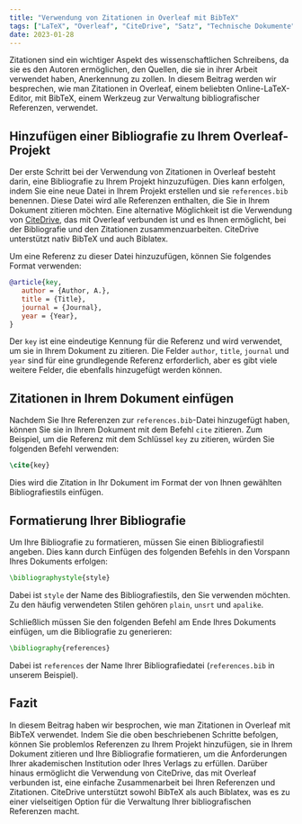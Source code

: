 ```yaml
---
title: "Verwendung von Zitationen in Overleaf mit BibTeX"
tags: ["LaTeX", "Overleaf", "CiteDrive", "Satz", "Technische Dokumente", "Wissenschaftliche Dokumente", "Forschungspapiere", "Abhandlungen", "Markup-Sprache", "Formatierung", "Texteditor", "Zusammenarbeit", "Zitationsmanagement"]
date: 2023-01-28
---
```


Zitationen sind ein wichtiger Aspekt des wissenschaftlichen Schreibens, da sie es den Autoren ermöglichen, den Quellen, die sie in ihrer Arbeit verwendet haben, Anerkennung zu zollen. In diesem Beitrag werden wir besprechen, wie man Zitationen in Overleaf, einem beliebten Online-LaTeX-Editor, mit BibTeX, einem Werkzeug zur Verwaltung bibliografischer Referenzen, verwendet.


<CiteDrive />

## Hinzufügen einer Bibliografie zu Ihrem Overleaf-Projekt

Der erste Schritt bei der Verwendung von Zitationen in Overleaf besteht darin, eine Bibliografie zu Ihrem Projekt hinzuzufügen. Dies kann erfolgen, indem Sie eine neue Datei in Ihrem Projekt erstellen und sie `references.bib` benennen. Diese Datei wird alle Referenzen enthalten, die Sie in Ihrem Dokument zitieren möchten. Eine alternative Möglichkeit ist die Verwendung von [CiteDrive](https://www.citedrive.com/), das mit Overleaf verbunden ist und es Ihnen ermöglicht, bei der Bibliografie und den Zitationen zusammenzuarbeiten. CiteDrive unterstützt nativ BibTeX und auch Biblatex.

Um eine Referenz zu dieser Datei hinzuzufügen, können Sie folgendes Format verwenden:

```bibtex
@article{key,   
   author = {Author, A.},   
   title = {Title},   
   journal = {Journal},   
   year = {Year}, 
}
```

Der `key` ist eine eindeutige Kennung für die Referenz und wird verwendet, um sie in Ihrem Dokument zu zitieren. Die Felder `author`, `title`, `journal` und `year` sind für eine grundlegende Referenz erforderlich, aber es gibt viele weitere Felder, die ebenfalls hinzugefügt werden können.

## Zitationen in Ihrem Dokument einfügen

Nachdem Sie Ihre Referenzen zur `references.bib`-Datei hinzugefügt haben, können Sie sie in Ihrem Dokument mit dem Befehl `cite` zitieren. Zum Beispiel, um die Referenz mit dem Schlüssel `key` zu zitieren, würden Sie folgenden Befehl verwenden:

```latex
\cite{key}
```

Dies wird die Zitation in Ihr Dokument im Format der von Ihnen gewählten Bibliografiestils einfügen.

## Formatierung Ihrer Bibliografie

Um Ihre Bibliografie zu formatieren, müssen Sie einen Bibliografiestil angeben. Dies kann durch Einfügen des folgenden Befehls in den Vorspann Ihres Dokuments erfolgen:

```latex
\bibliographystyle{style}
```

Dabei ist `style` der Name des Bibliografiestils, den Sie verwenden möchten. Zu den häufig verwendeten Stilen gehören `plain`, `unsrt` und `apalike`.

Schließlich müssen Sie den folgenden Befehl am Ende Ihres Dokuments einfügen, um die Bibliografie zu generieren:

```latex
\bibliography{references}
```

Dabei ist `references` der Name Ihrer Bibliografiedatei (`references.bib` in unserem Beispiel).

## Fazit

In diesem Beitrag haben wir besprochen, wie man Zitationen in Overleaf mit BibTeX verwendet. Indem Sie die oben beschriebenen Schritte befolgen, können Sie problemlos Referenzen zu Ihrem Projekt hinzufügen, sie in Ihrem Dokument zitieren und Ihre Bibliografie formatieren, um die Anforderungen Ihrer akademischen Institution oder Ihres Verlags zu erfüllen. Darüber hinaus ermöglicht die Verwendung von CiteDrive, das mit Overleaf verbunden ist, eine einfache Zusammenarbeit bei Ihren Referenzen und Zitationen. CiteDrive unterstützt sowohl BibTeX als auch Biblatex, was es zu einer vielseitigen Option für die Verwaltung Ihrer bibliografischen Referenzen macht.
